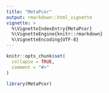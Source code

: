 ```yaml
---
title: "MetaPcor"
output: rmarkdown::html_vignette
vignette: >
  %\VignetteIndexEntry{MetaPcor}
  %\VignetteEngine{knitr::rmarkdown}
  %\VignetteEncoding{UTF-8}
---
```


```r
knitr::opts_chunk$set(
  collapse = TRUE,
  comment = "#>"
)
```

```r
library(MetaPcor)
```
